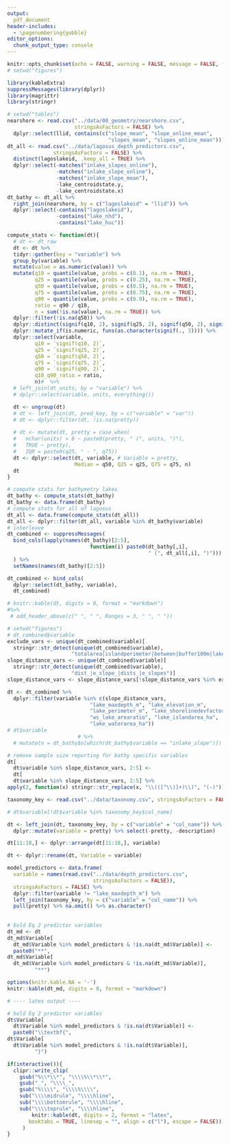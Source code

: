 ```yaml
---
output:
  pdf_document
header-includes: 
  - \pagenumbering{gobble}
editor_options: 
  chunk_output_type: console
---
```


```r
knitr::opts_chunk$set(echo = FALSE, warning = FALSE, message = FALSE, fig.path = "../figures/", fig.width = 5, fig.height = 6)
# setwd("figures")
```

```r
library(kableExtra)
suppressMessages(library(dplyr))
library(magrittr)
library(stringr)

# setwd("tables")
nearshore <- read.csv("../data/00_geometry/nearshore.csv", 
                      stringsAsFactors = FALSE) %>%
  dplyr::select(llid, contains(c("slope_mean", "slope_online_mean", 
                                 "slopes_mean", "slopes_online_mean")))
dt_all <- read.csv("../data/lagosus_depth_predictors.csv", 
               stringsAsFactors = FALSE) %>%
  distinct(lagoslakeid, .keep_all = TRUE) %>%
  dplyr::select(-matches("inlake_slopes_online"), 
                -matches("inlake_slope_online"), 
                -matches("inlake_slope_mean"),
                -lake_centroidstate.y, 
                -lake_centroidstate.x)
dt_bathy <- dt_all %>%
  right_join(nearshore, by = c("lagoslakeid" = "llid")) %>%
  dplyr::select(-contains("lagoslakeid"), 
                -contains("lake_nhd"), 
                -contains("lake_huc"))

compute_stats <- function(dt){
  # dt <- dt_raw
  dt <- dt %>%
  tidyr::gather(key = "variable") %>%
  group_by(variable) %>%
  mutate(value = as.numeric(value)) %>%
  mutate(q10 = quantile(value, probs = c(0.1), na.rm = TRUE),
         q25 = quantile(value, probs = c(0.25), na.rm = TRUE),
         q50 = quantile(value, probs = c(0.5), na.rm = TRUE),
         q75 = quantile(value, probs = c(0.75), na.rm = TRUE),
         q90 = quantile(value, probs = c(0.9), na.rm = TRUE), 
         ratio = q90 / q10, 
         n = sum(!is.na(value), na.rm = TRUE)) %>%
  dplyr::filter(!is.na(q50)) %>%
  dplyr::distinct(signif(q10, 2), signif(q25, 2), signif(q50, 2), signif(q75, 2), signif(q90, 2), ratio, n) %>%
  dplyr::mutate_if(is.numeric, funs(as.character(signif(., 3)))) %>%
  dplyr::select(variable, 
         q10 = `signif(q10, 2)`,
         q25 = `signif(q25, 2)`,
         q50 = `signif(q50, 2)`,
         q75 = `signif(q75, 2)`,
         q90 = `signif(q90, 2)`,
         q10_q90_ratio = ratio,
         n)#  %>%
  # left_join(dt_units, by = "variable") %>%
  # dplyr::select(variable, units, everything())

  dt <- ungroup(dt)
  # dt <- left_join(dt, pred_key, by = c("variable" = "var"))
  # dt <- dplyr::filter(dt, !is.na(pretty))
  
  # dt <- mutate(dt, pretty = case_when(
  #   nchar(units) > 0 ~ paste0(pretty, " (", units, ")"),
  #   TRUE ~ pretty), 
  #   IQR = paste0(q25, " - ", q75))
  dt <- dplyr::select(dt, variable, # Variable = pretty,
                      Median = q50, Q25 = q25, Q75 = q75, n)
  dt
}

# compute stats for bathymetry lakes
dt_bathy <- compute_stats(dt_bathy)
dt_bathy <- data.frame(dt_bathy)
# compute stats for all of lagosus
dt_all <- data.frame(compute_stats(dt_all))
dt_all <- dplyr::filter(dt_all, variable %in% dt_bathy$variable) 
# interleave
dt_combined <- suppressMessages(
  bind_cols(lapply(names(dt_bathy)[2:5], 
                           function(i) paste0(dt_bathy[,i], 
                                              " (", dt_all[,i], ")")))
  ) %>%
  setNames(names(dt_bathy)[2:5])

dt_combined <- bind_cols(
  dplyr::select(dt_bathy, variable), 
  dt_combined)

# knitr::kable(dt, digits = 0, format = "markdown") 
#%>%
 # add_header_above(c(" ", " ", Ranges = 3, " ", " "))
```

```r
# setwd("figures")
# dt_combined$variable
exclude_vars <- unique(dt_combined$variable)[
  stringr::str_detect(unique(dt_combined$variable), 
                     "totalarea|islandperimeter|between|buffer100m|lake_meandepth_m|countyfips|upstream|length_m|width_m|orientation_deg|nws_")]
slope_distance_vars <- unique(dt_combined$variable)[
  stringr::str_detect(unique(dt_combined$variable), 
                     "dist_|e_slope_|dists_|e_slopes")]
slope_distance_vars <- slope_distance_vars[!slope_distance_vars %in% exclude_vars]

dt <- dt_combined %>%
  dplyr::filter(variable %in% c(slope_distance_vars, 
                           "lake_maxdepth_m", "lake_elevation_m",
                           "lake_perimeter_m", "lake_shorelinedevfactor",
                           "ws_lake_arearatio", "lake_islandarea_ha", 
                           "lake_waterarea_ha"))
# dt$variable
                       # %>%
  # mutate(n = dt_bathy$n[which(dt_bathy$variable == "inlake_slope")])

# remove sample size reporting for bathy specific variables
dt[
  dt$variable %in% slope_distance_vars, 2:5] <- 
  dt[
  dt$variable %in% slope_distance_vars, 2:5] %>%
apply(2, function(x) stringr::str_replace(x, "\\(([^\\)]+)\\)", "(-)"))

taxonomy_key <- read.csv("../data/taxonomy.csv", stringsAsFactors = FALSE)

# dt$variable[!dt$variable %in% taxonomy_key$col_name]

dt <- left_join(dt, taxonomy_key, by = c("variable" = "col_name")) %>%
  dplyr::mutate(variable = pretty) %>% select(-pretty, -description)

dt[11:18,] <- dplyr::arrange(dt[11:18,], variable)

dt <- dplyr::rename(dt, Variable = variable)

model_predictors <- data.frame(
  variable = names(read.csv("../data/depth_predictors.csv", 
                            stringsAsFactors = FALSE)), 
  stringsAsFactors = FALSE) %>%
  dplyr::filter(variable != "lake_maxdepth_m") %>%
  left_join(taxonomy_key, by = c("variable" = "col_name")) %>%
  pull(pretty) %>% na.omit() %>% as.character()
  
  
# bold Eq 2 predictor variables
dt_md <- dt
dt_md$Variable[
  dt_md$Variable %in% model_predictors & !is.na(dt_md$Variable)] <- 
  paste0("**", 
dt_md$Variable[
  dt_md$Variable %in% model_predictors & !is.na(dt_md$Variable)],
         "**")

options(knitr.kable.NA = '-')
knitr::kable(dt_md, digits = 0, format = "markdown")

# ---- latex output ----

# bold Eq 2 predictor variables
dt$Variable[
  dt$Variable %in% model_predictors & !is.na(dt$Variable)] <- 
  paste0("\\textbf{", 
dt$Variable[
  dt$Variable %in% model_predictors & !is.na(dt$Variable)],
         "}")

if(interactive()){
  clipr::write_clip(
    gsub("%\\*\\*", "\\\\%\\*\\*",
    gsub("_", "\\\\_",
    gsub("%\\\\", "\\\\%\\\\",
    sub("\\\\midrule", "\\\\hline",
    sub("\\\\bottomrule", "\\\\hline",
    sub("\\\\toprule", "\\\\hline",
        knitr::kable(dt, digits = 2, format = "latex",
       booktabs = TRUE, linesep = "", align = c("l"), escape = FALSE)))))))
     )
}
```
